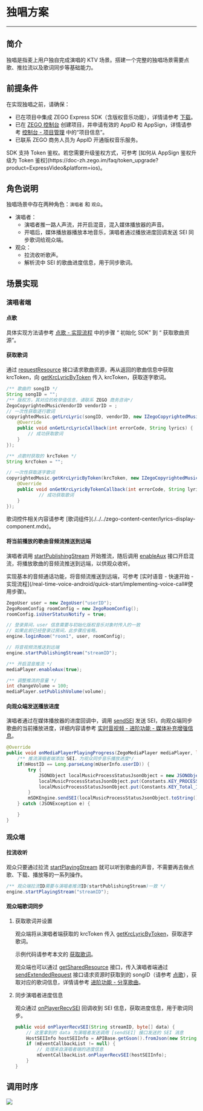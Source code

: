 # 独唱方案

---
  
## 简介

独唱是指麦上用户独自完成演唱的 KTV 场景。搭建一个完整的独唱场景需要点歌、推拉流以及歌词同步等基础能力。

## 前提条件

在实现独唱之前，请确保：

- 已在项目中集成 ZEGO Express SDK（含版权音乐功能），详情请参考 [下载](./../../downloads.mdx)。
- 已在 [ZEGO 控制台](https://console.zego.im) 创建项目，并申请有效的 AppID 和 AppSign，详情请参考 [控制台 - 项目管理](/console/project-info) 中的“项目信息”。
- 已联系 ZEGO 商务人员为 AppID 开通版权音乐服务。

<Note title="说明">
SDK 支持 Token 鉴权。若您需要升级鉴权方式，可参考 [如何从 AppSign 鉴权升级为 Token 鉴权](https://doc-zh.zego.im/faq/token_upgrade?product=ExpressVideo&platform=ios)。
</Note>

## 角色说明

独唱场景中存在两种角色：`演唱者` 和 `观众`。

- 演唱者：
    - 演唱者推一路人声流，并开启混音，混入媒体播放器的声音。
    - 开唱后，媒体播放器播放本地音乐，演唱者通过播放进度回调发送 SEI 同步歌词给观众端。
- 观众：
    - 拉流收听歌声。
    - 解析流中 SEI 的歌曲进度信息，用于同步歌词。

## 场景实现

### 演唱者端

#### 点歌

具体实现方法请参考 [点歌 - 实现流程](./../song-selection.mdx) 中的步骤 “ 初始化 SDK” 到 “ 获取歌曲资源”。

#### 获取歌词

通过 [requestResource](https://doc-zh.zego.im/article/api?doc=Express_Video_SDK_API~java_android~class~ZegoCopyrightedMusic#request-resource) 接口请求歌曲资源，再从返回的歌曲信息中获取 krcToken，向 [getKrcLyricByToken](https://doc-zh.zego.im/article/api?doc=Express_Video_SDK_API~java_android~class~ZegoCopyrightedMusic#get-krc-lyric-by-token) 传入 krcToken，获取逐字歌词。

```java
/** 歌曲的 songID */
String songID = "";
/** 版权方，其对应的枚举值信息，请联系 ZEGO 商务咨询*/
ZegoCopyrightedMusicVendorID vendorID = ; 
// 一次性获取逐行歌词
copyrightedMusic.getLrcLyric(songID, vendorID, new IZegoCopyrightedMusicGetLrcLyricCallback() {
    @Override
    public void onGetLrcLyricCallback(int errorCode, String lyrics) {
        // 成功获取歌词
    }  
});

/** 点歌时获取的 krcToken */
String krcToken = "";

// 一次性获取逐字歌词
copyrightedMusic.getKrcLyricByToken(krcToken, new IZegoCopyrightedMusicGetKrcLyricByTokenCallback() {
    @Override
    public void onGetKrcLyricByTokenCallback(int errorCode, String lyrics) {
            // 成功获取歌词
    }
});
```

<Warning title="注意">
歌词控件相关内容请参考 [歌词组件](./../../zego-content-center/lyrics-display-component.mdx)。
</Warning>


#### 将当前播放的歌曲音频流推送到远端

演唱者调用 [startPublishingStream](https://doc-zh.zego.im/article/api?doc=Express_Video_SDK_API~java_android~class~ZegoExpressEngine#start-publishing-stream) 开始推流，随后调用 [enableAux](https://doc-zh.zego.im/article/api?doc=Express_Video_SDK_API~java_android~class~ZegoMediaPlayer#enable-aux) 接口开启混流，将播放歌曲的音频流推送到远端，以供观众收听。

<Note title="说明">
实现基本的音频通话功能，将音频流推送到远端，可参考 [实时语音 - 快速开始 - 实现流程](/real-time-voice-android/quick-start/implementing-voice-call#使用步骤)。
</Note>

```java
ZegoUser user = new ZegoUser("userID");
ZegoRoomConfig roomConfig = new ZegoRoomConfig();
roomConfig.isUserStatusNotify = true;

// 登录房间，user 信息需要与初始化版权音乐对象时传入的一致
// 如果此前已经登录过房间，此步骤应省略。
engine.loginRoom("room1", user, roomConfig);

// 将音视频流推送到远端
engine.startPublishingStream("streamID");
```
```java
/** 开启混音推流 */
mediaPlayer.enableAux(true);

/** 调整推流的音量 */
int changeVolume = 100;
mediaPlayer.setPublishVolume(volume);
```

#### 向观众端发送播放进度

演唱者通过在媒体播放器的进度回调中，调用 [sendSEI](https://doc-zh.zego.im/article/api?doc=Express_Video_SDK_API~java_android~class~ZegoExpressEngine#send-sei) 发送 SEI，向观众端同步歌曲的当前播放进度，详细内容请参考 [实时音视频 - 进阶功能 - 媒体补充增强信息](/real-time-video-android-java/communication/sei)。

```java
@Override
public void onMediaPlayerPlayingProgress(ZegoMediaPlayer mediaPlayer, long millisecond) {
    /** 推流演唱者端添加 SEI，为观众同步音乐播放进度*/
    if(mHostID == Long.parseLong(mUserInfo.userID)) {
        try {
            JSONObject localMusicProcessStatusJsonObject = new JSONObject();
            localMusicProcessStatusJsonObject.put(Constants.KEY_PROCESS_IN_MS, millisecond);
            localMusicProcessStatusJsonObject.put(Constants.KEY_Total_IN_MS, mTotalDuration);
        }
        mSDKEngine.sendSEI(localMusicProcessStatusJsonObject.toString().getBytes());
    } catch (JSONException e) {

    }
}
```
### 观众端

#### 拉流收听

观众只要通过拉流 [startPlayingStream](https://doc-zh.zego.im/article/api?doc=Express_Video_SDK_API~java_android~class~ZegoExpressEngine#start-playing-stream) 就可以听到歌曲的声音，不需要再去做点歌、下载、播放等的一系列操作。

```java
/** 观众端拉流ID需要与演唱者推流ID(startPublishingStream)一致 */
engine.startPlayingStream("streamID");
```

#### 观众端歌词同步

1. 获取歌词并设置

    观众端将从演唱者端获取的 krcToken 传入 [getKrcLyricByToken](https://doc-zh.zego.im/article/api?doc=Express_Video_SDK_API~java_android~class~ZegoCopyrightedMusic#get-krc-lyric-by-token)，获取逐字歌词。

    示例代码请参考本文的 [获取歌词](#获取歌词)。

    观众端也可以通过 [getSharedResource](https://doc-zh.zego.im/article/api?doc=Express_Video_SDK_API~java_android~class~ZegoCopyrightedMusic#get-shared-resource) 接口，传入演唱者端通过 [sendExtendedRequest](https://doc-zh.zego.im/article/api?doc=Express_Video_SDK_API~java_android~class~ZegoCopyrightedMusic#send-extended-request) 接口请求资源时获取到的 songID（请参考 [点歌](#点歌)），获取对应的歌词信息，详情请参考 [进阶功能 - 分享歌曲](./../../zego-content-center/advanced-features.mdx#分享歌曲)。


2. 同步演唱者进度信息

    观众通过 [onPlayerRecvSEI](http://doc-zh.zego.im/article/api?doc=Express_Video_SDK_API~java_android~class~IZegoEventHandler#on-player-recv-sei) 回调收到 SEI 信息，获取进度信息，用于歌词同步。

    ```java
    public void onPlayerRecvSEI(String streamID, byte[] data) {
        // 这里拿到的 data 为演唱者发送调用 [sendSEI] 接口发送的 SEI 消息
        HostSEIInfo hostSEIInfo = APIBase.getGson().fromJson(new String(data), HostSEIInfo.class);
        if (mEventCallbackList != null) {
            // 处理来自演唱者端的进度信息
            mEventCallbackList.onPlayerRecvSEI(hostSEIInfo);
        }
    }
    ```

## 调用时序

<Frame width="512" height="auto" ><img src="https://storage.zego.im/sdk-doc/Pics/CopyrightedMusic/solo_new.png" /></Frame>
